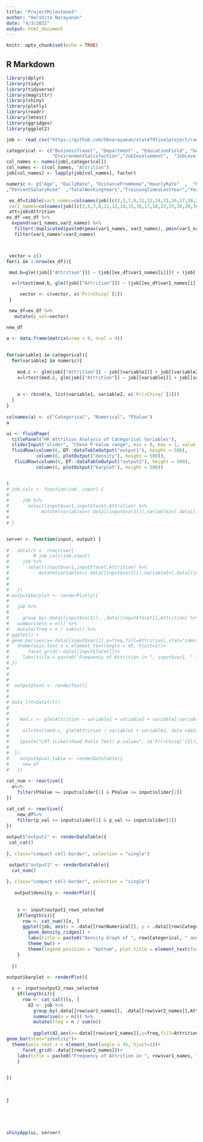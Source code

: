 ```yaml
---
title: "ProjectMilestone3"
author: "Harshita Narayanan"
date: "4/3/2022"
output: html_document
---
```


```r
knitr::opts_chunk$set(echo = TRUE)
```

## R Markdown

```r
library(dplyr)
library(tidyr)
library(tidyverse)
library(magrittr)
library(shiny)
library(plotly)
library(readr)
library(lmtest)
library(ggridges)
library(ggplot2)

```



```r
job <- read_csv("https://github.com/hbnarayanan/stat479finalproject/raw/main/hr_analytics.csv")

categorical <- c("BusinessTravel", "Department" , "EducationField", "Gender" ,"JobRole", "MaritalStatus" , "OverTime","Education",
                 "EnvironmentSatisfaction","JobInvolvement",  "JobLevel", "JobSatisfaction","PerformanceRating",   "RelationshipSatisfaction", "StockOptionLevel","WorkLifeBalance"  )      
col_names <- names(job[,categorical])
col_names <- c(col_names, "Attrition")
job[col_names] <- lapply(job[col_names], factor)

numeric <- c("Age", "DailyRate", "DistanceFromHome","HourlyRate"  ,  "MonthlyIncome", "MonthlyRate", "NumCompaniesWorked"     
,"PercentSalaryHike"  ,"TotalWorkingYears","TrainingTimesLastYear","YearsAtCompany","YearsInCurrentRole", "YearsSinceLastPromotion" ,"YearsWithCurrManager")
```


```r

 ex_df=tibble(var1_names=colnames(job)[c(3,5,7,8,11,12,14,15,16,17,18,23,25,26,28,30,31)],
 var2_names=colnames(job)[c(3,5,7,8,11,12,14,15,16,17,18,23,25,26,28,30,31)])
 att=job$Attrition
ex_df =ex_df %>%
  expand(var1_names,var2_names) %>%
   filter(!duplicated(paste0(pmax(var1_names, var2_names), pmin(var1_names, var2_names)))) %>%
   filter(var1_names!=var2_names)



 vector = c()
for(i in 1:nrow(ex_df)){

 mod.b=glm((job[["Attrition"]]) ~ (job[[ex_df$var1_names[i]]]) + (job[[ex_df$var2_names[i]]]) + (job[[ex_df$var1_names[i]]]):(job[[ex_df$var2_names[i]]]), family=binomial(link = "logit"))

  x=lrtest(mod.b, glm((job[["Attrition"]]) ~ (job[[ex_df$var1_names[i]]]) + (job[[ex_df$var2_names[i]]]), family=binomial(link = "logit")))

     vector <- c(vector, x$`Pr(>Chisq)`[2])
 }

 new_df=ex_df %>%
   mutate(p_val=vector) 

```

```r
new_df
```

```r

 

 
a <- data.frame(matrix(nrow = 0, ncol = 4))
 
 
for(variable1 in categorical){
  for(variable2 in numeric){
 
    mod.c <- glm(job[["Attrition"]] ~ job[[variable1]] + job[[variable2]] + job[[variable1]]:job[[variable2]], family=binomial(link = "logit"))
    x=lrtest(mod.c, glm(job[["Attrition"]] ~ job[[variable1]] + job[[variable2]], family=binomial(link = "logit")))
  
    
    a <- rbind(a, list(variable1, variable2, x$`Pr(>Chisq)`[2]))
  }
}
 
colnames(a) <- c("Categorical", "Numerical", "PValue")
a
```


```r
ui <- fluidPage(
  titlePanel("HR Attrition Analysis of Categorical Variables"),
  sliderInput("slider", "Chose P-Value range", min = 0, max = 1, value = c(0, 0.05)),
  fluidRow(column(6, DT::dataTableOutput("output1"), height = 500),
           column(6, plotOutput("density"), height = 500)),
   fluidRow(column(6, DT::dataTableOutput("output2"), height = 500),
           column(6, plotOutput("barplot"), height = 500))


)
# job_calc <- function(job, input) {
#   
#     job %>%
#       select(input$var1,input$facet,Attrition) %>% 
#            mutate(variable1=(.data[[input$var1]]),variable2=(.data[[input$facet]]),Attrition=(Attrition)) 
#   
# }


server <- function(input, output) {
  
#   datalrt <- reactive({
#         # job_calc(job,input)
#     job %>%
#       select(input$var1,input$facet,Attrition) %>% 
#           mutate(variable1=(.data[[input$var1]]),variable2=(.data[[input$facet]]),Attrition=(Attrition))
# 
# 
#   })
# output$barplot <- renderPlotly({
# 
#   job %>% 
# 
#     group_by(.data[[input$var1]], .data[[input$facet]],Attrition) %>%
#   summarise(n = n()) %>%
#   mutate(freq = n / sum(n)) %>%
# ggplot() +
# geom_bar(aes(x=.data[[input$var1]],y=freq,fill=Attrition),stat="identity")+
#   theme(axis.text.x = element_text(angle = 45, hjust=1))+
#       facet_grid(~.data[[input$facet]])+
#     labs(title = paste0("Frequency of Attrition in ", input$var1, " faceted by ", input$facet),x=paste0(input$var1),y="Attrition Frequency") 
# })
# 
# 
# 
#  output$text <- renderText({
#  
#   
# data_lrt=datalrt()
#   
# 
#    mod.c <- glm(Attrition ~ variable1 + variable2 + variable1:variable2, data =data_lrt, family=binomial(link = "logit"))
# 
#     x=lrtest(mod.c, glm(Attrition ~ variable1 + variable2, data =data_lrt, family=binomial(link = "logit")))
#     
#    {paste("LRT (Likelihood Ratio Test) p-value=", x$`Pr(>Chisq)`[2])}  
# 
#  })
#    output$pval_table <- renderDataTable({
#     new_df
#   })
 
cat_num <- reactive({
  a%>%
    filter(PValue >= input$slider[1] & PValue <= input$slider[2])
})

cat_cat <- reactive({
    new_df%>%
    filter(p_val >= input$slider[1] & p_val <= input$slider[2])
})
  
output$"output2" <- renderDataTable({
 cat_cat()
  
}, class="compact cell-border", selection = "single")

 output$"output1" <- renderDataTable({
  cat_num()
  
}, class="compact cell-border", selection = "single") 
 
   output$density <- renderPlot({
     
    
    s <- input$output1_rows_selected
    if(length(s)){
      row <- cat_num()[s, ]
      ggplot(job, aes(x = .data[[row$Numerical]], y = .data[[row$Categorical]], fill = Attrition)) +
        geom_density_ridges() +
        labs(title = paste0("Density Graph of ", row$Categorical, " and ", row$Numerical, " vs Attrition")) +
        theme_bw() +
        theme(legend.position = "bottom", plot.title = element_text(face = "bold", hjust = 0.5))
    }
    
  })
   
output$barplot <- renderPlot({

  s <- input$output2_rows_selected
    if(length(s)){
      row <- cat_cat()[s, ]
        d2 <- job %>%
          group_by(.data[[row$var1_names]], .data[[row$var2_names]],Attrition) %>%
          summarise(n = n()) %>%
          mutate(freq = n / sum(n))
          
          ggplot(d2,aes(x=.data[[row$var1_names]],y=freq,fill=Attrition) ) +
geom_bar(stat="identity")+
  theme(axis.text.x = element_text(angle = 45, hjust=1))+
      facet_grid(~.data[[row$var2_names]])+
    labs(title = paste0("Frequency of Attrition in ", row$var1_names, " faceted by ", row$var2_names),x=paste0(row$var1_names),y="Attrition Frequency")
    }
  

})
  
  
    
}





shinyApp(ui, server)
```

